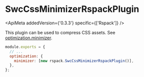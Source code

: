 
# SwcCssMinimizerRspackPlugin

<ApiMeta addedVersion={'0.3.3'} specific={['Rspack']} />

This plugin can be used to compress CSS assets. See [optimization.minimizer](/config/optimization#optimizationminimizer).

```js
module.exports = {
  // ...
  optimization: {
    minimizer: [new rspack.SwcCssMinimizerRspackPlugin()],
  },
};
```
